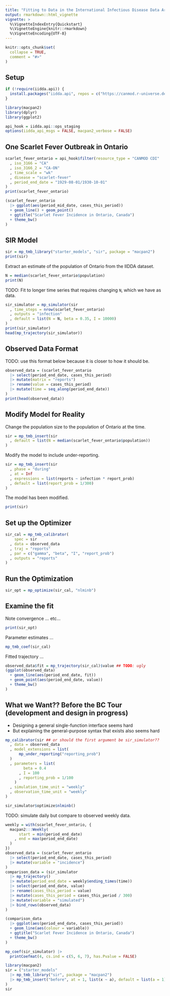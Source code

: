```yaml
---
title: "Fitting to Data in the International Infectious Disease Data Archive (IIDDA)"
output: rmarkdown::html_vignette
vignette: >
  %\VignetteIndexEntry{Quickstart}
  %\VignetteEngine{knitr::rmarkdown}
  %\VignetteEncoding{UTF-8}
---
```


```r
knitr::opts_chunk$set(
  collapse = TRUE,
  comment = "#>"
)
```

## Setup

```r
if (!require(iidda.api)) {
  install.packages("iidda.api", repos = c("https://canmod.r-universe.dev", "https://cran.r-project.org"))
}
```

```r
library(macpan2)
library(dplyr)
library(ggplot2)
```

```r
api_hook = iidda.api::ops_staging
options(iidda_api_msgs = FALSE, macpan2_verbose = FALSE)
```


## One Scarlet Fever Outbreak in Ontario

```r
scarlet_fever_ontario = api_hook$filter(resource_type = "CANMOD CDI"
  , iso_3166 = "CA"
  , iso_3166_2 = "CA-ON"
  , time_scale = "wk"
  , disease = "scarlet-fever"
  , period_end_date = "1929-08-01/1930-10-01"
)
print(scarlet_fever_ontario)
```

```r
(scarlet_fever_ontario
  |> ggplot(aes(period_mid_date, cases_this_period))
  + geom_line() + geom_point()
  + ggtitle("Scarlet Fever Incidence in Ontario, Canada")
  + theme_bw()
)
```


## SIR Model

```r
sir = mp_tmb_library("starter_models", "sir", package = "macpan2")
print(sir)
```


Extract an estimate of the population of Ontario from the IIDDA dataset.
```r
N = median(scarlet_fever_ontario$population)
print(N)
```

TODO: Fit to longer time series that requires changing `N`, which we have as data.

```r
sir_simulator = mp_simulator(sir
  , time_steps = nrow(scarlet_fever_ontario)
  , outputs = "infection"
  , default = list(N = N, beta = 0.35, I = 10000)
)
print(sir_simulator)
head(mp_trajectory(sir_simulator))
```

## Observed Data Format

TODO: use this format below because it is closer to how it should be.

```r
observed_data = (scarlet_fever_ontario
  |> select(period_end_date, cases_this_period)
  |> mutate(matrix = "reports")
  |> rename(value = cases_this_period)
  |> mutate(time = seq_along(period_end_date))
)
print(head(observed_data))
```


## Modify Model for Reality

Change the population size to the population of Ontario at the time.

```r
sir = mp_tmb_insert(sir
  , default = list(N = median(scarlet_fever_ontario$population))
)
```

Modify the model to include under-reporting.

```r
sir = mp_tmb_insert(sir
  , phase = "during"
  , at = Inf
  , expressions = list(reports ~ infection * report_prob)
  , default = list(report_prob = 1/300)
)
```

The model has been modified.

```r
print(sir)
```


## Set up the Optimizer

```r
sir_cal = mp_tmb_calibrator(
    spec = sir
  , data = observed_data
  , traj = "reports"
  , par = c("gamma", "beta", "I", "report_prob")
  , outputs = "reports"
)
```


## Run the Optimization

```r
sir_opt = mp_optimize(sir_cal, "nlminb")
```



## Examine the fit

Note convergence ... etc...

```r
print(sir_opt)
```

Parameter estimates ...

```r
mp_tmb_coef(sir_cal)
```

Fitted trajectory ...

```r
observed_data$fit = mp_trajectory(sir_cal)$value ## TODO: ugly
(ggplot(observed_data)
  + geom_line(aes(period_end_date, fit))
  + geom_point(aes(period_end_date, value))
  + theme_bw()
)
```


## What we Want?? Before the BC Tour (development and design in progress)

* Designing a general single-function interface seems hard
* But explaining the general-purpose syntax that exists also seems hard





```r
mp_calibrator(sir ## or should the first argument be sir_simulator??
  , data = observed_data
  , model_extensions = list(
      mp_under_reporting("reporting_prob")
  )
  , parameters = list(
        beta = 0.4
      , I = 100
      , reporting_prob = 1/100
    )
  , simulation_time_unit = "weekly"
  , observation_time_unit = "weekly"
)
```




```r
sir_simulator$optimize$nlminb()
```


TODO: simulate daily but compare to observed weekly data.

```r
weekly = with(scarlet_fever_ontario, {
  macpan2:::Weekly(
      start = min(period_end_date)
    , end = max(period_end_date)
  )
})
observed_data = (scarlet_fever_ontario
  |> select(period_end_date, cases_this_period)
  |> mutate(variable = "incidence")
)
comparison_data = (sir_simulator
  |> mp_trajectory()
  |> mutate(period_end_date = weekly$ending_times(time))
  |> select(period_end_date, value)
  |> rename(cases_this_period = value)
  |> mutate(cases_this_period = cases_this_period / 300)
  |> mutate(variable = "simulated")
  |> bind_rows(observed_data)
)
```

```r
(comparison_data
  |> ggplot(aes(period_end_date, cases_this_period))
  + geom_line(aes(colour = variable))
  + ggtitle("Scarlet Fever Incidence in Ontario, Canada")
  + theme_bw()
)
```


```r
mp_coef(sir_simulator) |> 
  printCoefmat(4, cs.ind = c(5, 6, 7), has.Pvalue = FALSE)
```


```r
library(macpan2)
sir = ("starter_models"
  |> mp_tmb_library("sir", package = "macpan2")
  |> mp_tmb_insert("before", at = 1, list(x ~ a), default = list(a = 1))
)
sir
```
